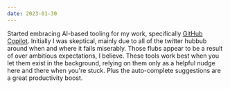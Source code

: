 ```yaml
---
date: 2023-01-30
---
```


Started embracing AI-based tooling for my work, specifically
[GitHub Copilot](https://github.com/features/copilot). Initially I was
skeptical, mainly due to all of the twitter hubbub around when and where it
fails miserably. Those flubs appear to be a result of over ambitious
expectations, I believe. These tools work best when you let them exist in the
background, relying on them only as a helpful nudge here and there when you're
stuck. Plus the auto-complete suggestions are a great productivity boost.
